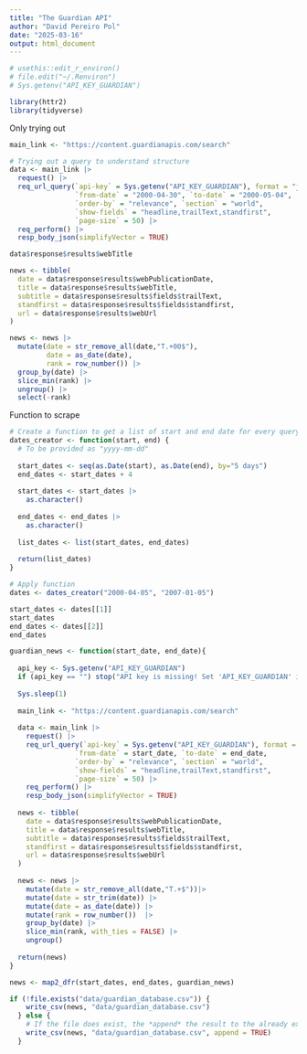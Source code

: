 ```yaml
---
title: "The Guardian API"
author: "David Pereiro Pol"
date: "2025-03-16"
output: html_document
---
```


```r
# usethis::edit_r_environ()
# file.edit("~/.Renviron")
# Sys.getenv("API_KEY_GUARDIAN")

library(httr2)
library(tidyverse)
```

Only trying out

```r
main_link <- "https://content.guardianapis.com/search"

# Trying out a query to understand structure
data <- main_link |> 
  request() |>
  req_url_query(`api-key` = Sys.getenv("API_KEY_GUARDIAN"), format = "json",
                `from-date` = "2000-04-30", `to-date` = "2000-05-04", 
                `order-by` = "relevance", `section` = "world", 
                `show-fields` = "headline,trailText,standfirst",
                `page-size` = 50) |> 
  req_perform() |> 
  resp_body_json(simplifyVector = TRUE)

data$response$results$webTitle

news <- tibble(
  date = data$response$results$webPublicationDate,
  title = data$response$results$webTitle,
  subtitle = data$response$results$fields$trailText,
  standfirst = data$response$results$fields$standfirst,
  url = data$response$results$webUrl
)

news <- news |> 
  mutate(date = str_remove_all(date,"T.+00$"),
         date = as_date(date),
         rank = row_number()) |> 
  group_by(date) |> 
  slice_min(rank) |> 
  ungroup() |> 
  select(-rank)
```


Function to scrape

```r
# Create a function to get a list of start and end date for every query
dates_creator <- function(start, end) {
  # To be provided as "yyyy-mm-dd"
  
  start_dates <- seq(as.Date(start), as.Date(end), by="5 days")
  end_dates <- start_dates + 4
  
  start_dates <- start_dates |> 
    as.character() 
  
  end_dates <- end_dates |> 
    as.character() 
  
  list_dates <- list(start_dates, end_dates)
  
  return(list_dates)
}

# Apply function
dates <- dates_creator("2000-04-05", "2007-01-05")

start_dates <- dates[[1]]
start_dates
end_dates <- dates[[2]]
end_dates

guardian_news <- function(start_date, end_date){
  
  api_key <- Sys.getenv("API_KEY_GUARDIAN")
  if (api_key == "") stop("API key is missing! Set 'API_KEY_GUARDIAN' in your environment.")
   
  Sys.sleep(1)
  
  main_link <- "https://content.guardianapis.com/search"
  
  data <- main_link |> 
    request() |>
    req_url_query(`api-key` = Sys.getenv("API_KEY_GUARDIAN"), format = "json",
                `from-date` = start_date, `to-date` = end_date, 
                `order-by` = "relevance", `section` = "world", 
                `show-fields` = "headline,trailText,standfirst",
                `page-size` = 50) |>
    req_perform() |> 
    resp_body_json(simplifyVector = TRUE)
  
  news <- tibble(
    date = data$response$results$webPublicationDate,
    title = data$response$results$webTitle,
    subtitle = data$response$results$fields$trailText,
    standfirst = data$response$results$fields$standfirst,
    url = data$response$results$webUrl
  )
  
  news <- news |> 
    mutate(date = str_remove_all(date,"T.+$"))|> 
    mutate(date = str_trim(date)) |>     
    mutate(date = as_date(date)) |>  
    mutate(rank = row_number())  |> 
    group_by(date) |> 
    slice_min(rank, with_ties = FALSE) |> 
    ungroup() 
  
  return(news)
}

news <- map2_dfr(start_dates, end_dates, guardian_news)

if (!file.exists("data/guardian_database.csv")) {
    write_csv(news, "data/guardian_database.csv")
  } else {
    # If the file does exist, the *append* the result to the already existing CSV file
    write_csv(news, "data/guardian_database.csv", append = TRUE)
  }
```

